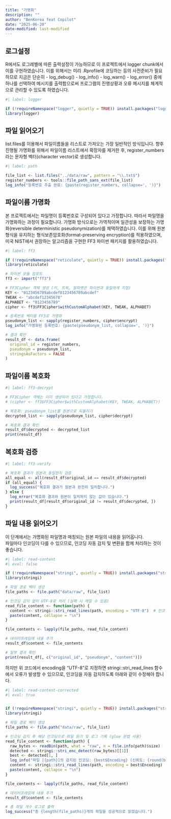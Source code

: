 ```yaml
---
title: "가명화"
description: ""
author: "BenKorea feat Copilot"
date: "2025-06-20"
date-modified: last-modified
---
```


## 로그설정

R에서도 로그레벨에 따른 출력설정이 가능하므로 이 프로젝트에서 logger chunk에서 이를 구현하였습니다. 이를 위해서는 미리 .Rprofile에 코딩하는 등의 사전준비가 필요하므로 지금은 단순히 - log_debug() - log_info() - log_warn() - log_error() 중에 하나를 선택하여 메시지를 출력함으로써 프로그램의 진행상황과 오류 메시지를 체계적으로 관리할 수 있도록 하였습니다.

```r
#| label: logger

if (!requireNamespace("logger", quietly = TRUE)) install.packages("logger")
library(logger)

```

## 파일 읽어오기

list.files를 이용해서 파일이름들을 리스트로 가져오는 가장 일반적인 방식입니다. 향후 진행될 가명화를 위해서 파일이름 리스트에서 확장자를 제거한 후, register_numbers라는 문자형 벡터(character vector)로 생성합니다.

```r
#| label: path

file_list <- list.files("../data/raw", pattern = "\\.txt$")
register_numbers <- tools::file_path_sans_ext(file_list)
log_info("등록번호 추출 완료: {paste(register_numbers, collapse=', ')}")
```

## 파일이름 가명화

본 프로젝트에서는 파일명이 등록번호로 구성되어 있다고 가정합니다. 따라서 파일명을 가명화하는 과정이 필요합니다. 가명화 방식으로는 가역적이며 일관성을 보장하는 가명화(reversible deterministic pseudonymization)를 채택하였습니다. 이를 위해 원본 형식을 유지하는 형식보존암호화(format-preserving encryption)를 적용하였으며, 미국 NIST에서 권장하는 알고리즘을 구현한 FF3 파이썬 패키지를 활용하였습니다.

```r
#| label: ff3

if (!requireNamespace("reticulate", quietly = TRUE)) install.packages("reticulate")
library(reticulate)

# 파이썬 모듈 임포트
ff3 <- import("ff3")

# FF3Cipher 객체 생성 (키, 트윅, 알파벳은 파이썬과 동일하게 지정)
KEY <- "0123456789abcdef0123456789abcdef"
TWEAK <- "abcdef12345678"
ALPHABET <- "0123456789"
cipher <- ff3$FF3Cipher$withCustomAlphabet(KEY, TWEAK, ALPHABET)

# 등록번호 벡터를 FF3로 가명화
pseudonym_list <- sapply(register_numbers, cipher$encrypt)
log_info("가명화된 등록번호: {paste(pseudonym_list, collapse=', ')}")

# 결과 확인
result_df <- data.frame(
  original_id = register_numbers,
  pseudonym = pseudonym_list,
  stringsAsFactors = FALSE
)
```

## 파일이름 복호화

```r
#| label: ff3-decrypt

# FF3Cipher 객체는 이미 생성되어 있다고 가정합니다.
# (cipher <- ff3$FF3Cipher$withCustomAlphabet(KEY, TWEAK, ALPHABET))

# 복호화: pseudonym_list를 원본으로 되돌리기
decrypted_list <- sapply(pseudonym_list, cipher$decrypt)

# 복호화 결과 확인
result_df$decrypted <- decrypted_list
print(result_df)
```

## 복호화 검증

```r
#| label: ff3-verify

# 복호화 결과가 원본과 동일한지 검증
all_equal <- all(result_df$original_id == result_df$decrypted)
if (all_equal) {
  log_success("복호화 결과가 원본과 완전히 일치합니다.")
} else {
  log_error("복호화 결과와 원본이 일치하지 않는 값이 있습니다.")
  print(result_df[result_df$original_id != result_df$decrypted, ])
}
```

## 파일 내용 읽어오기

이 단계에서는 가명화된 파일명과 매칭되는 원본 파일의 내용을 읽어옵니다.\
파일마다 인코딩이 다를 수 있으므로, 인코딩 자동 감지 및 변환을 함께 처리하는 것이 좋습니다.

```r
#| label: read-content
#| eval: false

if (!requireNamespace("stringi", quietly = TRUE)) install.packages("stringi")
library(stringi)

# 파일 경로 벡터 생성
file_paths <- file.path("data/raw", file_list)

# 인코딩 감지 없이 UTF-8로 처리 (실패 시 깨질 수 있음)
read_file_content <- function(path) {
  content <- stringi::stri_read_lines(path, encoding = "UTF-8")  # 인코딩 고정
  paste(content, collapse = "\n")
}

file_contents <- lapply(file_paths, read_file_content)

# 데이터프레임에 내용 추가
result_df$content <- file_contents

# 일부 결과 확인
print(result_df[, c("original_id", "pseudonym", "content")])
```

하지만 위 코드에서 encoding을 "UTF-8"로 지정하면 stringi::stri_read_lines 함수에서 오류가 발생할 수 있으므로, 인코딩을 자동 감지하도록 아래와 같이 수정해야 합니다.

```r
#| label: read-content-corrected
#| eval: true


if (!requireNamespace("stringi", quietly = TRUE)) install.packages("stringi")
library(stringi)

# 파일 경로 벡터 생성
file_paths <- file.path("data/raw", file_list)

# 인코딩 감지 후 해당 인코딩으로 파일 읽기 및 로그 기록 (glue 문법 사용)
read_file_content <- function(path) {
  raw_bytes <- readBin(path, what = "raw", n = file.info(path)$size)
  detected <- stringi::stri_enc_detect(raw_bytes)[[1]]
  best <- detected[1, ]
  log_info("파일 [{path}]의 감지된 인코딩: {best$Encoding} (신뢰도: {round(best$Confidence, 2)})")
  content <- stringi::stri_read_lines(path, encoding = best$Encoding)
  paste(content, collapse = "\n")
}

file_contents <- lapply(file_paths, read_file_content)

# 데이터프레임에 내용 추가
result_df$content <- file_contents

# 총 파일 개수 로그로 출력
log_success("총 {length(file_paths)}개의 파일을 성공적으로 읽었습니다.")
```

```r

```
